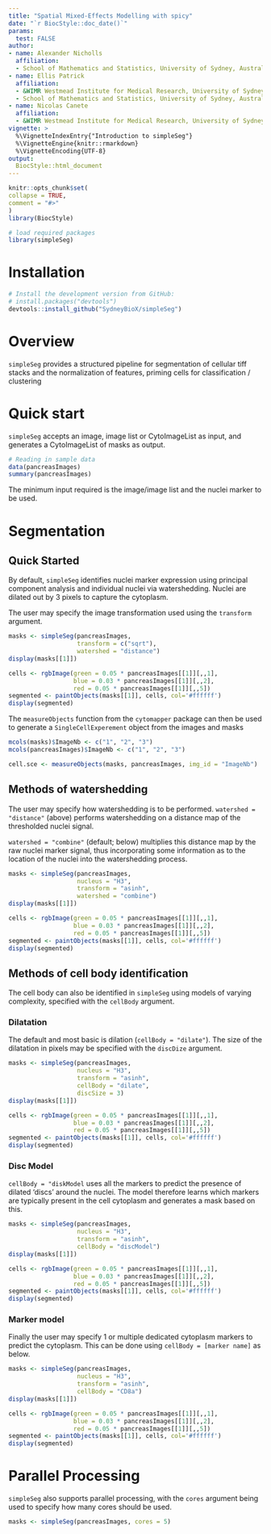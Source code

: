```yaml
---
title: "Spatial Mixed-Effects Modelling with spicy"
date: "`r BiocStyle::doc_date()`"
params:
  test: FALSE
author:
- name: Alexander Nicholls
  affiliation:  
  - School of Mathematics and Statistics, University of Sydney, Australia
- name: Ellis Patrick
  affiliation:
  - &WIMR Westmead Institute for Medical Research, University of Sydney, Australia
  - School of Mathematics and Statistics, University of Sydney, Australia
- name: Nicolas Canete
  affiliation:  
  - &WIMR Westmead Institute for Medical Research, University of Sydney, Australia
vignette: >
  %\VignetteIndexEntry{"Introduction to simpleSeg"}
  %\VignetteEngine{knitr::rmarkdown}
  %\VignetteEncoding{UTF-8}
output: 
  BiocStyle::html_document
---
```

  
  ```r
knitr::opts_chunk$set(
  collapse = TRUE,
  comment = "#>"
)
library(BiocStyle)
```


```r
# load required packages
library(simpleSeg)
```

# Installation

```r
# Install the development version from GitHub:
# install.packages("devtools")
devtools::install_github("SydneyBioX/simpleSeg")
```

# Overview
`simpleSeg` provides a structured pipeline for segmentation of cellular tiff stacks and the normalization of features, priming cells for classification / clustering

# Quick start
`simpleSeg` accepts an image, image list or CytoImageList as input, and generates a CytoImageList of masks as output.

```r
# Reading in sample data
data(pancreasImages)
summary(pancreasImages)
```

The minimum input required is the image/image list and the nuclei marker to be used. 

# Segmentation
## Quick Started

By default, `simpleSeg` identifies nuclei marker expression using principal component analysis and individual nuclei via watershedding. Nuclei are dilated out by 3 pixels to capture the cytoplasm.

The user may specify the image transformation used using the `transform` argument.

```r
masks <- simpleSeg(pancreasImages, 
                   transform = c("sqrt"), 
                   watershed = "distance")
display(masks[[1]])

cells <- rgbImage(green = 0.05 * pancreasImages[[1]][,,1], 
                  blue = 0.03 * pancreasImages[[1]][,,2], 
                  red = 0.05 * pancreasImages[[1]][,,5])
segmented <- paintObjects(masks[[1]], cells, col='#ffffff')
display(segmented)
```


The `measureObjects` function from the `cytomapper` package can then be used to generate a `SingleCellExperement` object from the images and masks
```r
mcols(masks)$ImageNb <- c("1", "2", "3")
mcols(pancreasImages)$ImageNb <- c("1", "2", "3")

cell.sce <- measureObjects(masks, pancreasImages, img_id = "ImageNb")
```

## Methods of watershedding
The user may specify how watershedding is to be performed. `watershed = "distance"` (above) performs watershedding on a distance map of the thresholded nuclei signal.

`watershed = "combine"` (default; below) multiplies this distance map by the raw nuclei marker signal, thus incorporating some information as to the location of the nuclei into the watershedding process.
```r
masks <- simpleSeg(pancreasImages, 
                   nucleus = "H3",
                   transform = "asinh", 
                   watershed = "combine")
display(masks[[1]])

cells <- rgbImage(green = 0.05 * pancreasImages[[1]][,,1], 
                  blue = 0.03 * pancreasImages[[1]][,,2], 
                  red = 0.05 * pancreasImages[[1]][,,5])
segmented <- paintObjects(masks[[1]], cells, col='#ffffff')
display(segmented)
```

## Methods of cell body identification
The cell body can also be identified in `simpleSeg` using models of varying complexity, specified with the `cellBody` argument. 

### Dilatation
The default and most basic is dilation (`cellBody = "dilate"`). The size of the dilatation in pixels may be specified with the `discDize` argument. 
```r
masks <- simpleSeg(pancreasImages, 
                   nucleus = "H3",
                   transform = "asinh",
                   cellBody = "dilate",
                   discSize = 3)
display(masks[[1]])

cells <- rgbImage(green = 0.05 * pancreasImages[[1]][,,1], 
                  blue = 0.03 * pancreasImages[[1]][,,2], 
                  red = 0.05 * pancreasImages[[1]][,,5])
segmented <- paintObjects(masks[[1]], cells, col='#ffffff')
display(segmented)
```


### Disc Model
`cellBody = "diskModel` uses all the markers to predict the presence of dilated 'discs' around the nuclei. The model therefore learns which markers are typically present in the cell cytoplasm and generates a mask based on this. 
```r
masks <- simpleSeg(pancreasImages, 
                   nucleus = "H3",
                   transform = "asinh",
                   cellBody = "discModel")
display(masks[[1]])

cells <- rgbImage(green = 0.05 * pancreasImages[[1]][,,1], 
                  blue = 0.03 * pancreasImages[[1]][,,2], 
                  red = 0.05 * pancreasImages[[1]][,,5])
segmented <- paintObjects(masks[[1]], cells, col='#ffffff')
display(segmented)
```

### Marker model
Finally the user may specify 1 or multiple dedicated cytoplasm markers to predict the cytoplasm. This can be done using `cellBody = [marker name]` as below.
```r
masks <- simpleSeg(pancreasImages,
                   nucleus = "H3",
                   transform = "asinh",
                   cellBody = "CD8a")
display(masks[[1]])

cells <- rgbImage(green = 0.05 * pancreasImages[[1]][,,1], 
                  blue = 0.03 * pancreasImages[[1]][,,2], 
                  red = 0.05 * pancreasImages[[1]][,,5])
segmented <- paintObjects(masks[[1]], cells, col='#ffffff')
display(segmented)
```


# Parallel Processing
`simpleSeg` also supports parallel processing, with the `cores` argument being used to specify how many cores should be used.

```r
masks <- simpleSeg(pancreasImages, cores = 5)
```
